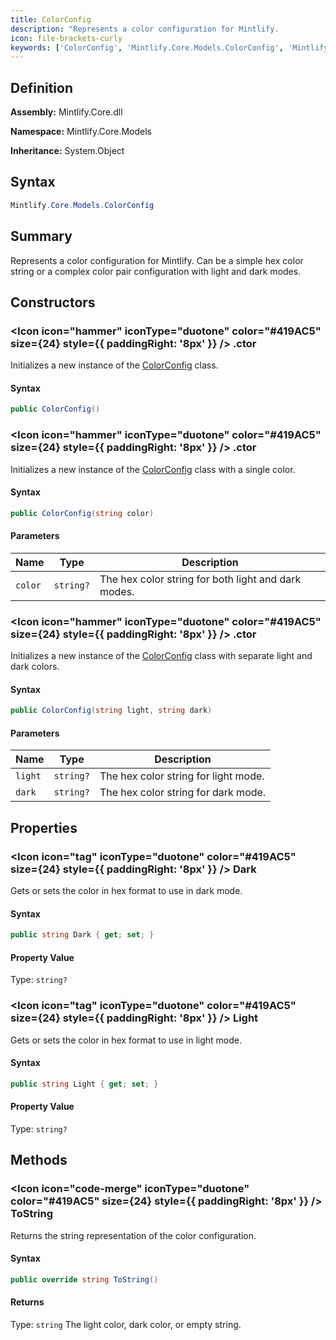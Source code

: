 ```yaml
---
title: ColorConfig
description: "Represents a color configuration for Mintlify.             Can be a simple hex color string or a complex color pair configuration with light and dark modes."
icon: file-brackets-curly
keywords: ['ColorConfig', 'Mintlify.Core.Models.ColorConfig', 'Mintlify.Core.Models', 'class', 'System.Object']
---
```


## Definition

**Assembly:** Mintlify.Core.dll

**Namespace:** Mintlify.Core.Models

**Inheritance:** System.Object

## Syntax

```csharp
Mintlify.Core.Models.ColorConfig
```

## Summary

Represents a color configuration for Mintlify.
            Can be a simple hex color string or a complex color pair configuration with light and dark modes.

## Constructors

### <Icon icon="hammer" iconType="duotone" color="#419AC5" size={24} style={{ paddingRight: '8px' }} />  .ctor

Initializes a new instance of the [ColorConfig](/api-reference/Mintlify/Core/Models/ColorConfig) class.

#### Syntax

```csharp
public ColorConfig()
```

### <Icon icon="hammer" iconType="duotone" color="#419AC5" size={24} style={{ paddingRight: '8px' }} />  .ctor

Initializes a new instance of the [ColorConfig](/api-reference/Mintlify/Core/Models/ColorConfig) class with a single color.

#### Syntax

```csharp
public ColorConfig(string color)
```

#### Parameters

| Name | Type | Description |
|------|------|-------------|
| `color` | `string?` | The hex color string for both light and dark modes. |

### <Icon icon="hammer" iconType="duotone" color="#419AC5" size={24} style={{ paddingRight: '8px' }} />  .ctor

Initializes a new instance of the [ColorConfig](/api-reference/Mintlify/Core/Models/ColorConfig) class with separate light and dark colors.

#### Syntax

```csharp
public ColorConfig(string light, string dark)
```

#### Parameters

| Name | Type | Description |
|------|------|-------------|
| `light` | `string?` | The hex color string for light mode. |
| `dark` | `string?` | The hex color string for dark mode. |

## Properties

### <Icon icon="tag" iconType="duotone" color="#419AC5" size={24} style={{ paddingRight: '8px' }} />  Dark

Gets or sets the color in hex format to use in dark mode.

#### Syntax

```csharp
public string Dark { get; set; }
```

#### Property Value

Type: `string?`

### <Icon icon="tag" iconType="duotone" color="#419AC5" size={24} style={{ paddingRight: '8px' }} />  Light

Gets or sets the color in hex format to use in light mode.

#### Syntax

```csharp
public string Light { get; set; }
```

#### Property Value

Type: `string?`

## Methods

### <Icon icon="code-merge" iconType="duotone" color="#419AC5" size={24} style={{ paddingRight: '8px' }} />  ToString

Returns the string representation of the color configuration.

#### Syntax

```csharp
public override string ToString()
```

#### Returns

Type: `string`
The light color, dark color, or empty string.


